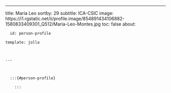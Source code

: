 ---
title: María Leo
sortby: 29
subtitle: ICA-CSIC
image: https://i1.rgstatic.net/ii/profile.image/854891434106882-1580833409301_Q512/Maria-Leo-Montes.jpg
toc: false
about:

      id: person-profile

    template: jolla

    

    ---

      

      :::{#person-profile}

        :::

